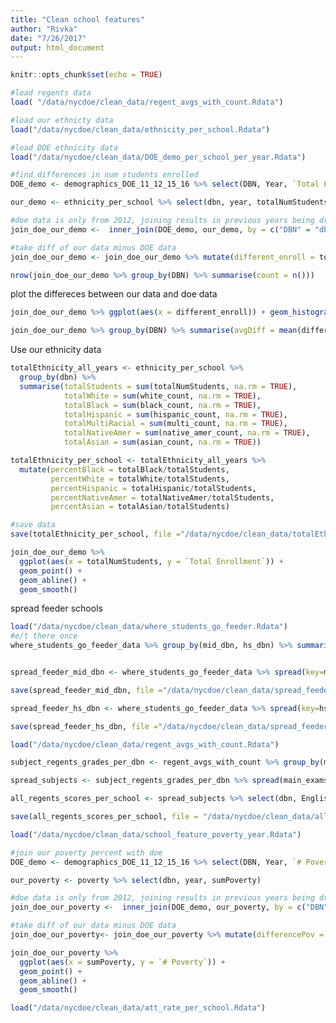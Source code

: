 ```yaml
---
title: "Clean school features"
author: "Rivka"
date: "7/26/2017"
output: html_document
---
```


```r
knitr::opts_chunk$set(echo = TRUE)

#load regents data
load( "/data/nycdoe/clean_data/regent_avgs_with_count.Rdata")

#load our ethnicty data 
load("/data/nycdoe/clean_data/ethnicity_per_school.Rdata")

#load DOE ethnicity data
load("/data/nycdoe/clean_data/DOE_demo_per_school_per_year.Rdata")

```

```r

#find differences in num students enrolled
DOE_demo <- demographics_DOE_11_12_15_16 %>% select(DBN, Year, `Total Enrollment`)

our_demo <- ethnicity_per_school %>% select(dbn, year, totalNumStudents)

#doe data is only from 2012, joining results in previous years being dropped. (Which we want)
join_doe_our_demo <-  inner_join(DOE_demo, our_demo, by = c("DBN" = "dbn", "Year" = "year"))

#take diff of our data minus DOE data
join_doe_our_demo <- join_doe_our_demo %>% mutate(different_enroll = totalNumStudents - `Total Enrollment`)

nrow(join_doe_our_demo %>% group_by(DBN) %>% summarise(count = n())) 

```

plot the differeces between our data and doe data
```r

join_doe_our_demo %>% ggplot(aes(x = different_enroll)) + geom_histogram() + scale_y_log10() + xlim(-600, 600)

join_doe_our_demo %>% group_by(DBN) %>% summarise(avgDiff = mean(different_enroll)) %>% ggplot(aes(x = avgDiff)) + geom_histogram() + scale_y_log10() + xlim(-600, 600)
```
Use our ethnicity data
```r

totalEthnicity_all_years <- ethnicity_per_school %>% 
  group_by(dbn) %>% 
  summarise(totalStudents = sum(totalNumStudents, na.rm = TRUE), 
            totalWhite = sum(white_count, na.rm = TRUE), 
            totalBlack = sum(black_count, na.rm = TRUE), 
            totalHispanic = sum(hispanic_count, na.rm = TRUE), 
            totalMultiRacial = sum(multi_count, na.rm = TRUE), 
            totalNativeAmer = sum(native_amer_count, na.rm = TRUE), 
            totalAsian = sum(asian_count, na.rm = TRUE))

totalEthnicity_per_school <- totalEthnicity_all_years %>% 
  mutate(percentBlack = totalBlack/totalStudents, 
         percentWhite = totalWhite/totalStudents, 
         percentHispanic = totalHispanic/totalStudents, 
         percentNativeAmer = totalNativeAmer/totalStudents, 
         percentAsian = totalAsian/totalStudents)

#save data
save(totalEthnicity_per_school, file ="/data/nycdoe/clean_data/totalEthnicity_per_school.Rdata")

```

```r
join_doe_our_demo %>% 
  ggplot(aes(x = totalNumStudents, y = `Total Enrollment`)) +
  geom_point() + 
  geom_abline() + 
  geom_smooth()

```


spread feeder schools
```r
load("/data/nycdoe/clean_data/where_students_go_feeder.Rdata")
#e/t there once
where_students_go_feeder_data %>% group_by(mid_dbn, hs_dbn) %>% summarise(count = n()) %>% group_by(count) %>% summarise(countx = n())


spread_feeder_mid_dbn <- where_students_go_feeder_data %>% spread(key=mid_dbn, value=count)

save(spread_feeder_mid_dbn, file ="/data/nycdoe/clean_data/spread_feeder_mid.Rdata")

spread_feeder_hs_dbn <- where_students_go_feeder_data %>% spread(key=hs_dbn, value=count)

save(spread_feeder_hs_dbn, file ="/data/nycdoe/clean_data/spread_feeder_hs.Rdata")

```


```r

load("/data/nycdoe/clean_data/regent_avgs_with_count.Rdata")

subject_regents_grades_per_dbn <- regent_avgs_with_count %>% group_by(main_exams, dbn) %>% summarise(subjectAvg = mean(avgGrade))

spread_subjects <- subject_regents_grades_per_dbn %>% spread(main_exams, subjectAvg)

all_regents_scores_per_school <- spread_subjects %>% select(dbn, English, Math, History, Science) %>% filter(!is.na(English) & !is.na(Math) & !is.na(History) & !is.na(Science))

save(all_regents_scores_per_school, file = "/data/nycdoe/clean_data/all_regents_score_per_school.Rdata" )
```


```r

load("/data/nycdoe/clean_data/school_feature_poverty_year.Rdata")

#join our poverty percent with doe 
DOE_demo <- demographics_DOE_11_12_15_16 %>% select(DBN, Year, `# Poverty`)

our_poverty <- poverty %>% select(dbn, year, sumPoverty)

#doe data is only from 2012, joining results in previous years being dropped. (Which we want)
join_doe_our_poverty <-  inner_join(DOE_demo, our_poverty, by = c("DBN" = "dbn", "Year" = "year"))

#take diff of our data minus DOE data
join_doe_our_poverty<- join_doe_our_poverty %>% mutate(differencePov = sumPoverty - `# Poverty`)


```

```r

join_doe_our_poverty %>% 
  ggplot(aes(x = sumPoverty, y = `# Poverty`)) +
  geom_point() + 
  geom_abline() + 
  geom_smooth()
```

```r

load("/data/nycdoe/clean_data/att_rate_per_school.Rdata")


```

